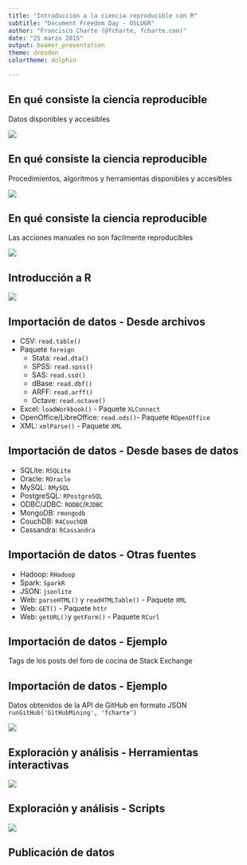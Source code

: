 ```yaml
---
title: "Introducción a la ciencia reproducible con R"
subtitle: "Document Freedom Day - OSLUGR"
author: "Francisco Charte (@fcharte, fcharte.com)"
date: "25 marzo 2015"
output: beamer_presentation
theme: dresden
colortheme: dolphin

---
```


## En qué consiste la ciencia reproducible
Datos disponibles y accesibles

![](DatosAccesibles.png)

## En qué consiste la ciencia reproducible
Procedimientos, algoritmos y herramientas disponibles y accesibles

![](Procedimientos.png)

## En qué consiste la ciencia reproducible
Las acciones manuales no son fácilmente reproducibles

![](Automatizacion.png)

## Introducción a R

![](RStudio.png)

## Importación de datos - Desde archivos

- CSV: `read.table()`
- Paquete `foreign`
    * Stata: `read.dta()`
    * SPSS: `read.spss()`
    * SAS: `read.ssd()`
    * dBase: `read.dbf()`
    * ARFF: `read.arff()`
    * Octave: `read.octave()`
- Excel: `loadWorkbook()` - Paquete `XLConnect`
- OpenOffice/LibreOffice: `read.ods()`- Paquete `ROpenOffice`
- XML: `xmlParse()` - Paquete `XML`

## Importación de datos - Desde bases de datos

- SQLite: `RSQLite`
- Oracle: `ROracle`
- MySQL: `RMySQL`
- PostgreSQL: `RPostgreSQL`
- ODBC/JDBC: `RODBC`/`RJDBC`
- MongoDB: `rmongodb`
- CouchDB: `R4CouchDB`
- Cassandra: `RCassandra`


## Importación de datos - Otras fuentes

- Hadoop: `RHadoop`
- Spark: `SparkR`
- JSON: `jsonlite`
- Web: `parseHTML()` y `readHTMLTable()` - Paquete `XML`
- Web: `GET()` - Paquete `httr`
- Web: `getURL()`y `getForm()` - Paquete `RCurl`

## Importación de datos - Ejemplo
Tags de los posts del foro de cocina de Stack Exchange

\begin{columns}[c] 
\column{.5\textwidth} 
{% start group
\par 
\ttfamily\footnotesize 
library(XML)

library(tm)

library(wordcloud)

content<-xmlTreeParse(filename)

...

docs<-Corpus(VectorSource(content))

docs<-tm\_map(docs, content\_transformer(tolower))

...

wordcloud(DocumentTermMatrix(docs))

\par 
}
\column{.5\textwidth}

\includegraphics{WordCloud.png}

\end{columns}

## Importación de datos - Ejemplo
Datos obtenidos de la API de GitHub en formato JSON
`runGitHub('GitHubMining', 'fcharte')`

![](GitHubMining.png)

## Exploración y análisis - Herramientas interactivas

![](mldrGUI.png)

## Exploración y análisis - Scripts

![](ScriptR.png)


## Publicación de datos
